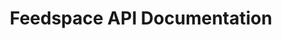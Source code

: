 ---
title: Feedspace API Documentation
description: "Comprehensive documentation for integrating with the Feedspace API, including authentication, endpoints, and usage examples."
---